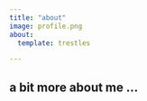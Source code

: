 ```yaml
---
title: "about"
image: profile.png
about:
  template: trestles

---
```


## a bit more about me ...






